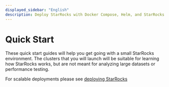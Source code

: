 ```yaml
---
displayed_sidebar: "English"
description: Deploy StarRocks with Docker Compose, Helm, and StarRocks Operator
---
```


# Quick Start

These quick start guides will help you get going with a small StarRocks environment. The clusters that you will launch will be suitable for learning how StarRocks works, but are not meant for analyzing large datasets or performance testing.

For scalable deployments please see [deploying StarRocks](../deployment/deployment_overview.md)


<DocCardList />
